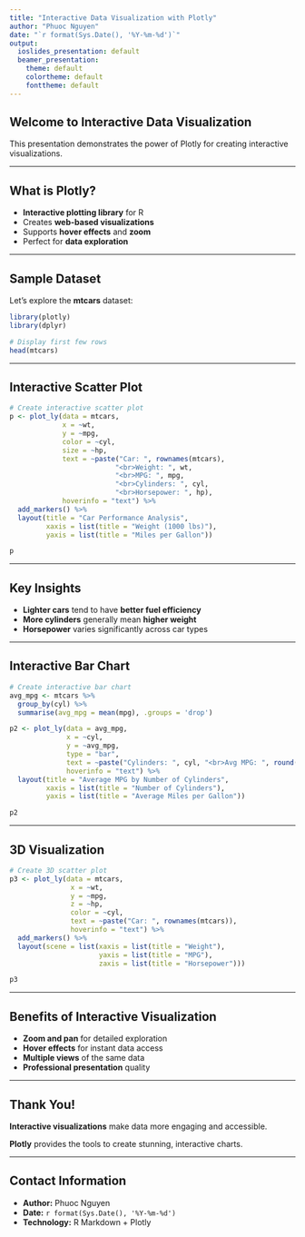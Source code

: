 ```yaml
---
title: "Interactive Data Visualization with Plotly"
author: "Phuoc Nguyen"
date: "`r format(Sys.Date(), '%Y-%m-%d')`"
output:
  ioslides_presentation: default
  beamer_presentation:
    theme: default
    colortheme: default
    fonttheme: default
---
```


## Welcome to Interactive Data Visualization

This presentation demonstrates the power of Plotly for creating interactive visualizations.

---

## What is Plotly?

- **Interactive plotting library** for R
- Creates **web-based visualizations**
- Supports **hover effects** and **zoom**
- Perfect for **data exploration**

---

## Sample Dataset

Let's explore the **mtcars** dataset:

```r
library(plotly)
library(dplyr)
```

```r
# Display first few rows
head(mtcars)
```

---

## Interactive Scatter Plot

```r
# Create interactive scatter plot
p <- plot_ly(data = mtcars, 
             x = ~wt, 
             y = ~mpg, 
             color = ~cyl,
             size = ~hp,
             text = ~paste("Car: ", rownames(mtcars), 
                          "<br>Weight: ", wt, 
                          "<br>MPG: ", mpg,
                          "<br>Cylinders: ", cyl,
                          "<br>Horsepower: ", hp),
             hoverinfo = "text") %>%
  add_markers() %>%
  layout(title = "Car Performance Analysis",
         xaxis = list(title = "Weight (1000 lbs)"),
         yaxis = list(title = "Miles per Gallon"))

p
```

---

## Key Insights

- **Lighter cars** tend to have **better fuel efficiency**
- **More cylinders** generally mean **higher weight**
- **Horsepower** varies significantly across car types

---

## Interactive Bar Chart

```r
# Create interactive bar chart
avg_mpg <- mtcars %>%
  group_by(cyl) %>%
  summarise(avg_mpg = mean(mpg), .groups = 'drop')

p2 <- plot_ly(data = avg_mpg,
              x = ~cyl,
              y = ~avg_mpg,
              type = "bar",
              text = ~paste("Cylinders: ", cyl, "<br>Avg MPG: ", round(avg_mpg, 2)),
              hoverinfo = "text") %>%
  layout(title = "Average MPG by Number of Cylinders",
         xaxis = list(title = "Number of Cylinders"),
         yaxis = list(title = "Average Miles per Gallon"))

p2
```

---

## 3D Visualization

```r
# Create 3D scatter plot
p3 <- plot_ly(data = mtcars,
               x = ~wt,
               y = ~mpg,
               z = ~hp,
               color = ~cyl,
               text = ~paste("Car: ", rownames(mtcars)),
               hoverinfo = "text") %>%
  add_markers() %>%
  layout(scene = list(xaxis = list(title = "Weight"),
                      yaxis = list(title = "MPG"),
                      zaxis = list(title = "Horsepower")))

p3
```

---

## Benefits of Interactive Visualization

- **Zoom and pan** for detailed exploration
- **Hover effects** for instant data access
- **Multiple views** of the same data
- **Professional presentation** quality

---

## Thank You!

**Interactive visualizations** make data more engaging and accessible.

**Plotly** provides the tools to create stunning, interactive charts.

---

## Contact Information

- **Author:** Phuoc Nguyen
- **Date:** `r format(Sys.Date(), '%Y-%m-%d')`
- **Technology:** R Markdown + Plotly
